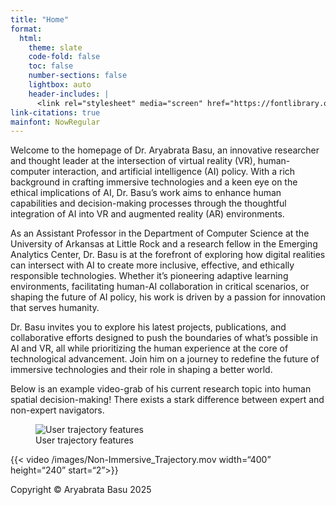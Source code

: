 ```yaml
---
title: "Home"
format:
  html:
    theme: slate
    code-fold: false
    toc: false
    number-sections: false
    lightbox: auto
    header-includes: |
      <link rel="stylesheet" media="screen" href="https://fontlibrary.org//face/now" type="text/css"/>
link-citations: true
mainfont: NowRegular
---
```


Welcome to the homepage of Dr. Aryabrata Basu, an innovative researcher and thought leader at the intersection of virtual reality (VR), human-computer interaction, and artificial intelligence (AI) policy. With a rich background in crafting immersive technologies and a keen eye on the ethical implications of AI, Dr. Basu's work aims to enhance human capabilities and decision-making processes through the thoughtful integration of AI into VR and augmented reality (AR) environments.

As an Assistant Professor in the Department of Computer Science at the University of Arkansas at Little Rock and a research fellow in the Emerging Analytics Center, Dr. Basu is at the forefront of exploring how digital realities can intersect with AI to create more inclusive, effective, and ethically responsible technologies. Whether it's pioneering adaptive learning environments, facilitating human-AI collaboration in critical scenarios, or shaping the future of AI policy, his work is driven by a passion for innovation that serves humanity.

Dr. Basu invites you to explore his latest projects, publications, and collaborative efforts designed to push the boundaries of what's possible in AI and VR, all while prioritizing the human experience at the core of technological advancement. Join him on a journey to redefine the future of immersive technologies and their role in shaping a better world.

Below is an example video-grab of his current research topic into human spatial decision-making! There exists a stark difference between expert and non-expert navigators.

![User trajectory features](images/Picture1-01.png){fig-align="left"}

{{< video /images/Non-Immersive_Trajectory.mov width="400" height="240" start="2">}}

::: footer
Copyright © Aryabrata Basu 2025
:::
